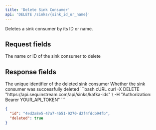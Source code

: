 ```yaml
---
title: 'Delete Sink Consumer'
api: 'DELETE /sinks/{sink_id_or_name}'
---
```


Deletes a sink consumer by its ID or name.

## Request fields

<ParamField path="sink_id_or_name" type="string" required>
  The name or ID of the sink consumer to delete
</ParamField>

## Response fields

<ResponseField name="id" type="string" >
  The unique identifier of the deleted sink consumer
</ResponseField>
<ResponseField name="deleted" type="boolean" >
  Whether the sink consumer was successfully deleted
</ResponseField>

<RequestExample>
  ```bash cURL
  curl -X DELETE "https://api.sequinstream.com/api/sinks/kafka-ids" \
    -H "Authorization: Bearer YOUR_API_TOKEN"
  ```

  ```json Response
  {
    "id": "4ed2a8e5-47a7-4b51-9270-d2f4fdcb94fb",
    "deleted": true
  }
  ```
</RequestExample> 